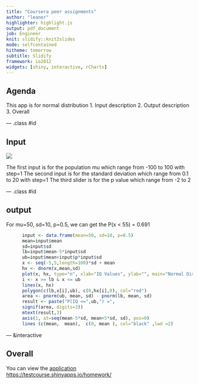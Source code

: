 ```yaml
---
title: "Coursera peer assignments"
author: "leaner"
highlighter: highlight.js
output: pdf_document
job: Engineer
knit: slidify::knit2slides
mode: selfcontained
hitheme: tomorrow
subtitle: Slidify
framework: io2012
widgets: [shiny, interactive, rCharts]
---
```


## Agenda
  This app is for normal distribution
  1. Input description
  2. Output description
  3. Overall

--- .class #id 

## Input
<img src="assets/img/input.jpg" />

  The first input is for the population mu which range from -100 to 100 with step=1
  The second input is for the standard deviation which range from 0.1 to 20 with step=1
  The third slider is for the p value which range from -2 to 2

--- .class #id

## output

  For mu=50, sd=10, p=0.5, we can get the P(x < 55) = 0.691
  
  
```r
      input <- data.frame(mean=50, sd=10, p=0.5)
      mean=input$mean 
      sd=input$sd
      lb=input$mean-5*input$sd
      ub=input$mean+input$p*input$sd    
      x <- seq(-5,5,length=100)*sd + mean
      hx <- dnorm(x,mean,sd)    
      plot(x, hx, type="n", xlab="IQ Values", ylab="", main="Normal Distribution", axes=FALSE)
      i <- x >= lb & x <= ub
      lines(x, hx)
      polygon(c(lb,x[i],ub), c(0,hx[i],0), col="red") 
      area <- pnorm(ub, mean, sd) - pnorm(lb, mean, sd)
      result <- paste("P(IQ <=",ub,") =",
      signif(area, digits=3))
      mtext(result,3)
      axis(1, at=seq(mean-5*sd, mean+5*sd, sd), pos=0)
      lines (c(mean,  mean),  c(0, mean ), col="black" ,lwd =2)
```

--- &interactive

## Overall
  You can view the <a href="https://testcourse.shinyapps.io/homework/">application</a><br/>
  <a href="https://testcourse.shinyapps.io/homework/">https://testcourse.shinyapps.io/homework/</a>





